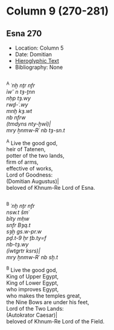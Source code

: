 # Column 9 (270-281) {-}

## Esna 270 {-}  
  
<style>  
  
  .col2 {  
    columns: 2 320px;         /* number of columns and width in pixels*/  
    -webkit-columns: 2 320px; /* chrome, safari */  
    -moz-columns: 2 320px;    /* firefox */  
    -webkit-column-break-inside: avoid;  
    -page-break-inside: avoid;  
    -break-inside: avoid;  
  }  
  
</style>  

- Location: Column 5
- Date: Domitian 
- [Hieroglyphic Text](https://www.ifao.egnet.net/uploads/publications/enligne/Temples-Esna003.pdf#page=217){target="_blank"}  
- Bibliography: None

<div class="col2">  

^A^ *ʿnḫ nṯr nfr  *  
*ỉwʿʿ n tȝ-ṯnn  *  
*nḥp tȝ.wy  *  
*rwḏ-ʿ.wy   *  
*mnḫ kȝ.wt  *  
*nb nfrw  *  
*(tmdyns nty-ḫwỉ)|  *  
*mry ẖnmw-Rʿ nb tȝ-sn.t  *  
  
^A^ Live the good god,  
heir of Tatenen,  
potter of the two lands,  
firm of arms,  
effective of works,  
Lord of Goodness:  
(Domitian Augustus)|  
beloved of Khnum-Re Lord of Esna.  

</div>

<div class="col2">  

^B^ *ʿnḫ nṯr nfr  *  
*nsw.t šmʿ  *  
*bỉty mḥw  *  
*snfr Bȝq.t  *  
*sȝḫ gs.w-pr.w  *  
*pḏ.t-9 ẖr ṯb.ty=f  *  
*nb-tȝ.wy  *  
*(ỉwtgrtr ksrs)|  *  
*mry ẖnmw-Rʿ nb sḫ.t  *  
   
^B^ Live the good god,  
King of Upper Egypt,  
King of Lower Egypt,  
who improves Egypt,  
who makes the temples great,  
the Nine Bows are under his feet,  
Lord of the Two Lands:  
(Autokrator Caesar)|  
beloved of Khnum-Re Lord of the Field.

</div>